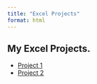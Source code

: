 ```yaml
---
title: "Excel Projects"
format: html
---
```


## My Excel Projects.

- [Project 1](excel-projects.qmd)
- [Project 2](excel-projects2.qmd)